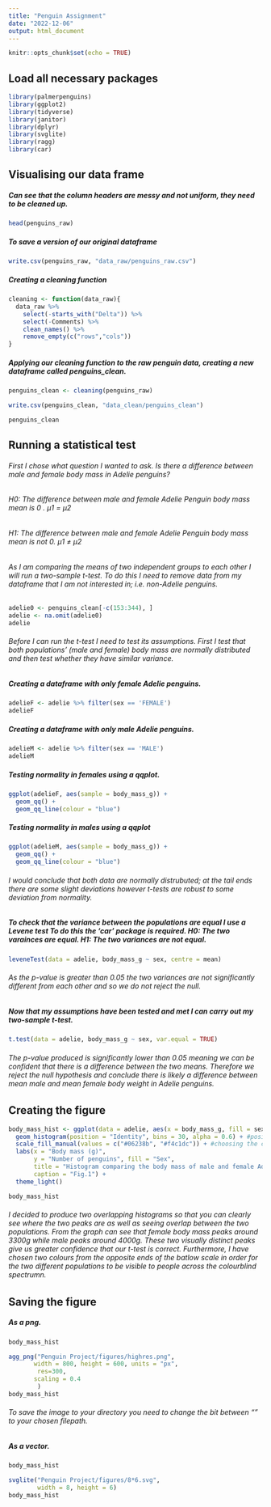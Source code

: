 ```yaml
---
title: "Penguin Assignment"
date: "2022-12-06"
output: html_document
---
```


```r
knitr::opts_chunk$set(echo = TRUE)
```


## Load all necessary packages

```r
library(palmerpenguins)
library(ggplot2)
library(tidyverse)
library(janitor)
library(dplyr)
library(svglite)
library(ragg)
library(car)
```


## Visualising our data frame
##### Can see that the column headers are messy and not uniform, they need to be cleaned up.

```r
head(penguins_raw)
```

##### To save a version of our original dataframe 
```r
write.csv(penguins_raw, "data_raw/penguins_raw.csv")
```


##### Creating a cleaning function 

```r
cleaning <- function(data_raw){
  data_raw %>%
    select(-starts_with("Delta")) %>%
    select(-Comments) %>%
    clean_names() %>%
    remove_empty(c("rows","cols"))
}
```


##### Applying our cleaning function to the raw penguin data, creating a new dataframe called penguins_clean.

```r
penguins_clean <- cleaning(penguins_raw)

write.csv(penguins_clean, "data_clean/penguins_clean")

penguins_clean
```


## Running a statistical test 

###### First I chose what question I wanted to ask. Is there a difference between male and female body mass in Adelie penguins?  

###### H0: The difference between male and female Adelie Penguin body mass mean is 0 . µ1 = µ2
###### H1: The difference between male and female Adelie Penguin body mass mean is not 0. µ1 ≠ µ2

###### As I am comparing the means of two independent groups to each other I will run a two-sample t-test. To do this I need to remove data from my dataframe that I am not interested in; i.e. non-Adelie penguins.

```r
adelie0 <- penguins_clean[-c(153:344), ]
adelie <- na.omit(adelie0)
adelie
```

###### Before I can run the t-test I need to test its assumptions. First I test that both populations' (male and female) body mass are normally distributed and then test whether they have similar variance. 

##### Creating a dataframe with only female Adelie penguins.

```r
adelieF <- adelie %>% filter(sex == 'FEMALE')
adelieF
```

##### Creating a dataframe with only male Adelie penguins.

```r
adelieM <- adelie %>% filter(sex == 'MALE')
adelieM
```


##### Testing normality in females using a qqplot.
```r
ggplot(adelieF, aes(sample = body_mass_g)) + 
  geom_qq() +
  geom_qq_line(colour = "blue")
```

##### Testing normality in males using a qqplot
```r
ggplot(adelieM, aes(sample = body_mass_g)) + 
  geom_qq() +
  geom_qq_line(colour = "blue")
```

###### I would conclude that both data are normally distrubuted; at the tail ends there are some slight deviations however t-tests are robust to some deviation from normality.



##### To check that the variance between the populations are equal I use a Levene test To do this the 'car' package is required. H0: The two varainces are equal. H1: The two variances are not equal.

```r
leveneTest(data = adelie, body_mass_g ~ sex, centre = mean)
```

###### As the p-value is greater than 0.05 the two variances are not significantly different from each other and so we do not reject the null.  

##### Now that my assumptions have been tested and met I can carry out my two-sample t-test. 

```r
t.test(data = adelie, body_mass_g ~ sex, var.equal = TRUE)
```

###### The p-value produced is significantly lower than 0.05 meaning we can be confident that there is a difference between the two means. Therefore we reject the null hypothesis and conclude there is likely a difference between mean male and mean female body weight in Adelie penguins. 


## Creating the figure

```r
body_mass_hist <- ggplot(data = adelie, aes(x = body_mass_g, fill = sex)) + 
  geom_histogram(position = "Identity", bins = 30, alpha = 0.6) + #position = "Identity" is what produces the overlapping histograms
  scale_fill_manual(values = c("#06238b", "#f4c1dc")) + #choosing the colours for sex
  labs(x = "Body mass (g)",
       y = "Number of penguins", fill = "Sex", 
       title = "Histogram comparing the body mass of male and female Adelie penguins", 
       caption = "Fig.1") + 
  theme_light()

body_mass_hist
```

###### I decided to produce two overlapping histograms so that you can clearly see where the two peaks are as well as seeing overlap between the two populations. From the graph can see that female body mass peaks around 3300g while male peaks around 4000g. These two visually distinct peaks give us greater confidence that our t-test is correct. Furthermore, I have chosen two colours from the opposite ends of the batlow scale in order for the two different populations to be visible to people across the colourblind spectrumn. 

## Saving the figure

##### As a png. 

```r
body_mass_hist

agg_png("Penguin Project/figures/highres.png", 
       width = 800, height = 600, units = "px", 
        res=300, 
       scaling = 0.4
        )
body_mass_hist
```
###### To save the image to your directory you need to change the bit between "" to your chosen filepath. 

##### As a vector. 

```r
body_mass_hist

svglite("Penguin Project/figures/8*6.svg", 
        width = 8, height = 6)
body_mass_hist
```




